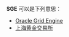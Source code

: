 '''SGE''' 可以是下列意思：
*[[Oracle_Grid_Engine|Oracle Grid Engine]]
*[[上海黄金交易所|上海黄金交易所]]

{{disambig|cat=三字拉丁字母縮寫消歧義}}
